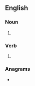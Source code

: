 ==English==

===Noun===
{{head|en|noun plural form}}

# {{plural of|trephine|lang=en}}

===Verb===
{{head|en|verb form}}

# {{en-third-person singular of|trephine}}

===Anagrams===
* {{anagrams|en|nephrites|prehnites}}